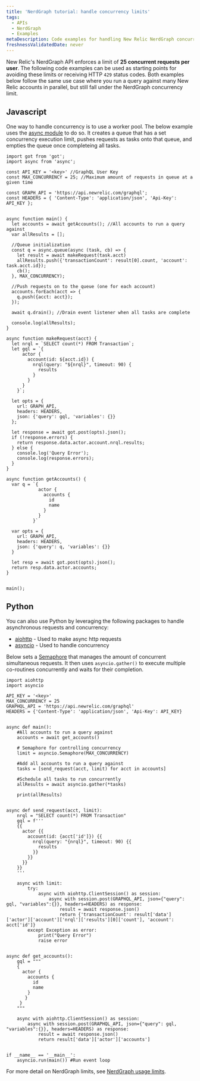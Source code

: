 ```yaml
---
title: 'NerdGraph tutorial: handle concurrency limits'
tags:
  - APIs
  - NerdGraph
  - Examples
metaDescription: Code examples for handling New Relic NerdGraph concurrency limits.
freshnessValidatedDate: never
---
```


New Relic's NerdGraph API enforces a limit of **25 concurrent requests per user**. The following code examples can be used as starting points for avoiding these limits or receiving HTTP `429` status codes. Both examples below follow the same use case where you run a query against many New Relic accounts in parallel, but still fall under the NerdGraph concurrency limit.

## Javascript

One way to handle concurrency is to use a worker pool. The below example uses the [async module](https://caolan.github.io/async/v3/docs.html#queue) to do so. It creates a queue that has a set concurrency execution limit, pushes requests as tasks onto that queue, and empties the queue once completeing all tasks.

``` node
import got from 'got';
import async from 'async';

const API_KEY = '<key>' //GraphQL User Key
const MAX_CONCURRENCY = 25; //Maximum amount of requests in queue at a given time

const GRAPH_API = 'https://api.newrelic.com/graphql';
const HEADERS = { 'Content-Type': 'application/json', 'Api-Key': API_KEY };


async function main() {
  let accounts = await getAccounts(); //All accounts to run a query against
  var allResults = [];

  //Queue initialization
  const q = async.queue(async (task, cb) => {
    let result = await makeRequest(task.acct)
    allResults.push({'transactionCount': result[0].count, 'account': task.acct.id});
    cb();
  }, MAX_CONCURRENCY);

  //Push requests on to the queue (one for each account)
  accounts.forEach(acct => {
    q.push({acct: acct});
  });

  await q.drain(); //Drain event listener when all tasks are complete

  console.log(allResults);
}

async function makeRequest(acct) {
  let nrql = `SELECT count(*) FROM Transaction`;
  let gql = `{
      actor {
        account(id: ${acct.id}) {
          nrql(query: "${nrql}", timeout: 90) {
            results
          }
        }
      }
    }`;

  let opts = {
    url: GRAPH_API,
    headers: HEADERS,
    json: {'query': gql, 'variables': {}}
  };

  let response = await got.post(opts).json();
  if (!response.errors) {
    return response.data.actor.account.nrql.results;
  } else {
    console.log('Query Error');
    console.log(response.errors);
  }
}

async function getAccounts() {
  var q = `{
            actor {
              accounts {
                id
                name
              }
            }
          }`

  var opts = {
    url: GRAPH_API,
    headers: HEADERS,
    json: {'query': q, 'variables': {}}
  }

  let resp = await got.post(opts).json();
  return resp.data.actor.accounts;
}


main();

```

## Python

You can also use Python by leveraging the following packages to handle asynchronous requests and concurrency:
  * [aiohttp](https://docs.aiohttp.org/en/stable/) - Used to make async http requests
  * [asyncio](https://docs.python.org/3/library/asyncio.html) - Used to handle concurrency

Below sets a [Semaphore](https://docs.python.org/3/library/asyncio-sync.html?highlight=semaphore#asyncio.Semaphore) that manages the amount of concurrent simultaneous requests. It then uses `asyncio.gather()` to execute multiple co-routines concurrently and waits for their completion.

```
import aiohttp
import asyncio

API_KEY = '<key>'
MAX_CONCURRENCY = 25
GRAPHQL_API = 'https://api.newrelic.com/graphql'
HEADERS = {'Content-Type': 'application/json', 'Api-Key': API_KEY}


async def main():
    #All accounts to run a query against
    accounts = await get_accounts()

    # Semaphore for controlling concurrency
    limit = asyncio.Semaphore(MAX_CONCURRENCY)

    #Add all accounts to run a query against
    tasks = [send_request(acct, limit) for acct in accounts]

    #Schedule all tasks to run concurrently
    allResults = await asyncio.gather(*tasks)

    print(allResults)


async def send_request(acct, limit):
    nrql = "SELECT count(*) FROM Transaction"
    gql = f'''
    {{
      actor {{
        account(id: {acct['id']}) {{
          nrql(query: "{nrql}", timeout: 90) {{
            results
          }}
        }}
      }}
    }}
    '''

    async with limit:
        try:
            async with aiohttp.ClientSession() as session:
                async with session.post(GRAPHQL_API, json={"query": gql, "variables":{}}, headers=HEADERS) as response:
                    result = await response.json()
                    return {'transactionCount': result['data']['actor']['account']['nrql']['results'][0]['count'], 'account': acct['id']}
        except Exception as error:
            print("Query Error")
            raise error


async def get_accounts():
    gql = """
    {
      actor {
        accounts {
          id
          name
        }
       }
     }
    """

    async with aiohttp.ClientSession() as session:
        async with session.post(GRAPHQL_API, json={"query": gql, "variables":{}}, headers=HEADERS) as response:
            result = await response.json()
            return result['data']['actor']['accounts']


if __name__ == '__main__':
    asyncio.run(main()) #Run event loop

```

For more detail on NerdGraph limits, see [NerdGraph usage limits](/docs/apis/nerdgraph/nerdgraph-usage-limits).

